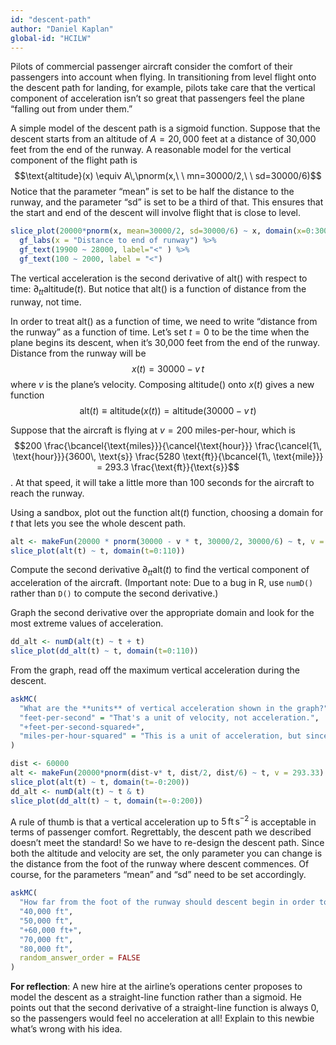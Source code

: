 ```yaml
---
id: "descent-path"
author: "Daniel Kaplan"
global-id: "HCILW"
---
```


Pilots of commercial passenger aircraft consider the comfort of their passengers into account when flying. In transitioning from level flight onto the descent path for landing, for example, pilots take care that the vertical component of acceleration isn't so great that passengers feel the plane "falling out from under them."

A simple model of the descent path is a sigmoid function. Suppose that the descent starts from an altitude of $A = 20,000$ feet at a distance of 30,000 feet from the end of the runway. A reasonable model for the vertical component of the flight path is $$\text{altitude}(x) \equiv A\,\pnorm(x,\ \  mn=30000/2,\ \  sd=30000/6)$$  Notice that the parameter "mean" is set to be half the distance to the runway, and the parameter "sd" is set to be a third of that. This ensures that the start and end of the descent will involve flight that is close to level.

```r
slice_plot(20000*pnorm(x, mean=30000/2, sd=30000/6) ~ x, domain(x=0:30000)) %>%
  gf_labs(x = "Distance to end of runway") %>%
  gf_text(19900 ~ 28000, label="<" ) %>%
  gf_text(100 ~ 2000, label = "<")
```

The vertical acceleration is the second derivative of alt() with respect to time: $\partial_{tt} \text{altitude}(t)$. But notice that alt() is a function of distance from the runway, not time. 

In order to treat alt() as a function of time, we need to write "distance from the runway" as a function of time. Let's set $t=0$ to be the time when the plane begins its descent, when it's 30,000 feet from the end of the runway. Distance from the runway will be $$x(t) = 30000 - v\, t$$ where $v$ is the plane's velocity.
Composing altitude() onto $x(t)$ gives a new function 
$$\text{alt}(t) \equiv \text{altitude}(x(t)) = \text{altitude}(30000-v\, t)$$

Suppose that the aircraft is flying at $v = 200$ miles-per-hour, which is $$200  \frac{\bcancel{\text{miles}}}{\cancel{\text{hour}}} \frac{\cancel{1\, \text{hour}}}{3600\, \text{s}} \frac{5280 \text{ft}}{\bcancel{1\, \text{mile}}} = 293.3 \frac{\text{ft}}{\text{s}}$$. 
At that speed, it will take a little more than 100 seconds for the aircraft to reach the runway.

Using a sandbox, plot out the function alt($t$) function, choosing a domain for $t$ that lets you see the whole descent path. 
```r
alt <- makeFun(20000 * pnorm(30000 - v * t, 30000/2, 30000/6) ~ t, v = 293.3)
slice_plot(alt(t) ~ t, domain(t=0:110))
```



Compute the second derivative $\partial_{tt} \text{alt}(t)$ to find the vertical component of acceleration of the aircraft. (Important note: Due to a bug in R, use `numD()` rather than `D()` to compute the second derivative.)

Graph the second derivative over the appropriate domain and look for the most extreme values of acceleration.

```r
dd_alt <- numD(alt(t) ~ t + t)
slice_plot(dd_alt(t) ~ t, domain(t=0:110))
```
From the graph, read off the maximum vertical acceleration during the descent.

```r
askMC(
  "What are the **units** of vertical acceleration shown in the graph?",
  "feet-per-second" = "That's a unit of velocity, not acceleration.",
  "+feet-per-second-squared+",
  "miles-per-hour-squared" = "This is a unit of acceleration, but since we used feet and seconds in defining the alt() function, the second derivative will also be in feet and seconds."
)
```


```r
dist <- 60000
alt <- makeFun(20000*pnorm(dist-v* t, dist/2, dist/6) ~ t, v = 293.33)
slice_plot(alt(t) ~ t, domain(t=-0:200))
dd_alt <- numD(alt(t) ~ t & t)
slice_plot(dd_alt(t) ~ t, domain(t=-0:200))
```

A rule of thumb is that a vertical acceleration up to $5\, \text{ft}\, \text{s}^{-2}$ is acceptable in terms of passenger comfort. Regrettably, the descent path we described doesn't meet the standard! So we have to re-design the descent path. Since both the altitude and velocity are set, the only parameter you can change is the distance from the foot of the runway where descent commences. Of course, for the parameters "mean" and "sd" need to be set accordingly.

```r
askMC(
  "How far from the foot of the runway should descent begin in order to stay within the $5\\, \\text{ft}\\, \\text{s}^{-2}$ acceleration constraint? Pick the shortest distance that satisfies the constraint.",
  "40,000 ft",
  "50,000 ft",
  "+60,000 ft+",
  "70,000 ft",
  "80,000 ft",
  random_answer_order = FALSE
)
```

**For reflection**: A new hire at the airline's operations center proposes to model the descent as a straight-line function rather than a sigmoid. He points out that the second derivative of a straight-line function is always 0, so the passengers would feel no acceleration at all! Explain to this newbie what's wrong with his idea.




